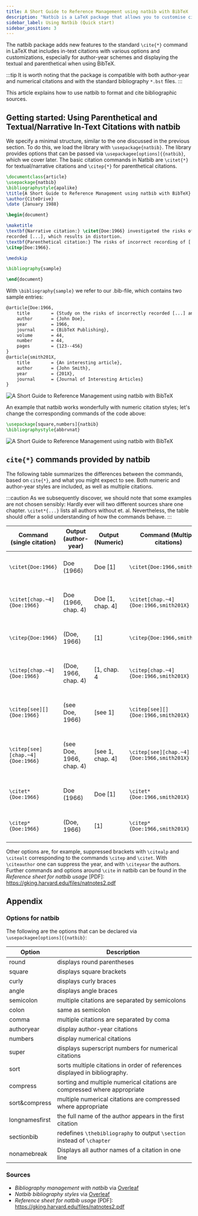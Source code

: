 ```yaml
---
title: A Short Guide to Reference Management using natbib with BibTeX
description: "Natbib is a LaTeX package that allows you to customise citations in the text around the \\CITE command. This short tutorial shows you how to manage your references with BibTeX and natbib. "
sidebar_label: Using Natbib (Quick start)
sidebar_position: 3
---
```


The natbib package adds new features to the standard `\cite{*}` command in LaTeX that includes in-text citations with various options and customizations, especially for author-year schemes and displaying the textual and parenthetical when using BibTeX.

:::tip
It is worth noting that the package is compatible with both author-year and numerical citations and with the standard bibliography `*.bst` files.
:::

This article explains how to use natbib to format and cite bibliographic sources.

## Getting started: Using Parenthetical and Textual/Narrative In-Text Citations with natbib
We specify a minimal structure, similar to the one discussed in the previous section. To do this, we load the library with `\usepackage{natbib}`. The library provides options that can be passed via `\usepackagee[options]{{natbib}`, which we cover later. The basic citation commands in Natbib are `\citet{*}` for textual/narrative citations and `\citep{*}` for parenthetical citations.


```latex
\documentclass{article}
\usepackage{natbib}
\bibliographystyle{apalike}
\title{A Short Guide to Reference Management using natbib with BibTeX}
\author{CiteDrive}
\date {January 1988}

\begin{document}

\maketitle
\textbf{Narrative citation:} \citet{Doe:1966} investigated the risks of incorrectly \\
recorded [...], which results in distortion.
\textbf{Parenthetical citation:} The risks of incorrect recording of [...] could lead to distortion
\citep{Doe:1966}.

\medskip

\bibliography{sample}

\end{document}

```
With `\bibliography{sample}` we refer to our .bib-file, which contains two sample entries:

```latex
@article{Doe:1966,
	title        = {Study on the risks of incorrectly recorded [...] and their impact on [...].},
	author       = {John Doe},
	year         = 1966,
	journal      = {BibTeX Publishing},
	volume       = 44,
	number       = 44,
	pages        = {123--456}
}
@article{smith201X,
	title        = {An interesting article},
	author       = {John Smith},
	year         = {201X},
	journal      = {Journal of Interesting Articles}
}

```

![A Short Guide to Reference Management using natbib with BibTeX](@site/static/img/tutorial/output_example_bibtex_natbib.png)

An example that natbib works wonderfully with numeric citation styles; let's change the corresponding commands of the code above:
```latex
\usepackage[square,numbers]{natbib}
\bibliographystyle{abbrvnat}
```
![A Short Guide to Reference Management using natbib with BibTeX](@site/static/img/tutorial/output_example_bibtex_natbib_numeric.png)


## `cite{*}` commands provided by natbib

The following table summarizes the differences between the commands, based on `cite{*}`, and what you might expect to see. Both numeric and author-year styles are included, as well as multiple citations.

:::caution
As we subsequently discover, we should note that some examples are not chosen sensibly: Hardly ever will two different sources share one chapter. `\citet*{...}` lists all authors without et. al.   Nevertheless, the table should offer a solid understanding of how the commands behave.
:::

| Command (single citation) | Output (author-year) | Output (Numeric) | Command (Multiple citations) | Output (author-year) | Output (Numeric) |
|---------------------------|----------------------|------------------|------------------------------|---|---|
|`\citet{Doe:1966}`|Doe (1966) |Doe [1]|`\citet{Doe:1966,smith201X}`|Doe (1966); Smith (201X)|Doe [1], Smith [2]|
|`\citet[chap.~4]{Doe:1966}`|Doe (1966, chap. 4)|Doe [1, chap. 4]|`\citet[chap.~4]{Doe:1966,smith201X}`|Doe (1966); Smith (201X, chap. 4)|Doe [1], Smith [2, chap. 4]|
|`\citep{Doe:1966}`|(Doe, 1966)|[1]|`\citep{Doe:1966,smith201X}`|(Doe, 1966; Smith, 201X)|[1, 2|
|`\citep[chap.~4]{Doe:1966}`|(Doe, 1966, chap. 4)|[1, chap. 4|`\citep[chap.~4]{Doe:1966,smith201X}`|(Doe, 1966; Smith, 201X, chap. 4)|1, 2, chap. 4]|
|`\citep[see][]{Doe:1966}`|(see Doe, 1966)|[see 1]|`\citep[see][]{Doe:1966,smith201X}`|(see Doe, 1966; Smith, 201X)|[see 1, 2]|
|`\citep[see][chap.~4]{Doe:1966}`|(see Doe, 1966, chap. 4)|[see 1, chap. 4]|`\citep[see][chap.~4]{Doe:1966,smith201X}`|(see Doe, 1966; Smith, 201X, chap. 4)|[see 1, 2, chap. 4]|
|`\citet*{Doe:1966}`|Doe (1966)|Doe [1]|`\citet*{Doe:1966,smith201X}`|Doe (1966); Smith (201X)|Doe [1], Smith [2]|
|`\citep*{Doe:1966}`|(Doe, 1966)|[1]|`\citep*{Doe:1966,smith201X}`|(Doe, 1966; Smith, 201X)|[1, 2]|

Other options are, for example, suppressed brackets with `\citealp` and `\citealt` corresponding to the commands `\citep` and `\citet`. With `\citeauthor` one can suppress the year, and with `\citeyear` the authors. Further commands and options around `\cite` in natbib can be found in the *Reference sheet for natbib usage* [PDF]: https://gking.harvard.edu/files/natnotes2.pdf  

## Appendix
### Options for natbib
The following are the options that can be declared via `\usepackagee[options]{{natbib}`:

| Option | Description |
|----------------------|----------|
|round|displays round parentheses|
|square|displays square brackets|
|curly|displays curly braces|
|angle|displays angle braces|
|semicolon|multiple citations are separated by semicolons|
|colon|same as semicolon|
|comma|multiple citations are separated by coma|
|authoryear|display author-year citations|
|numbers|display numerical citations|
|super|displays superscript numbers for numerical citations|
|sort|sorts multiple citations in order of references displayed in bibliography. |
|compress|sorting and multiple numerical citations are compressed where appropriate|
|sort&compress|multiple numerical citations are compressed where appropriate|
|longnamesfirst|the full name of the author appears in the first citation|
|sectionbib|redefines `\thebibliography` to output `\section` instead of `\chapter`|
|nonamebreak|Displays all author names of a citation in one line|


### Sources

* *Bibliography management with natbib* via [Overleaf](https://www.overleaf.com/learn/latex/Bibliography_management_with_natbib)
* *Natbib bibliography styles* via [Overleaf](https://www.overleaf.com/learn/latex/Natbib_bibliography_styles)
* *Reference sheet for natbib usage* [PDF]: https://gking.harvard.edu/files/natnotes2.pdf
